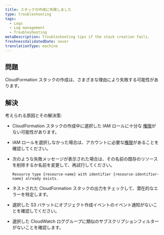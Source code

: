 ```yaml
---
title: スタックの作成に失敗しました
type: troubleshooting
tags:
  - Logs
  - Log management
  - Troubleshooting
metaDescription: Troubleshooting tips if the stack creation fails.
freshnessValidatedDate: never
translationType: machine
---
```


## 問題

CloudFormation スタックの作成は、さまざまな理由により失敗する可能性があります。

## 解決

考えられる原因とその解決策:

* CloudFormation スタックの作成中に選択した IAM ロールに十分な [権限](https://docs.aws.amazon.com/ARG/latest/userguide/gettingstarted-prereqs-permissions.html)がない可能性があります。

* IAM ロールを選択しなかった場合は、アカウントに必要な[権限](/docs/accounts/accounts-billing/new-relic-one-user-management/user-permissions/#logs)があることを確認してください。

* 次のような失敗メッセージが表示された場合は、その名前の既存のリソースを削除するか名前を変更して、再試行してください。

  `Resource type {resource-name} with identifier {resource-identifier-name} already exists.`

* ネストされた CloudFormation スタックの出力をチェックして、潜在的なエラーを特定します。

* 選択した S3 バケットにオブジェクト作成イベントのイベント通知がないことを確認してください。

* 選択した CloudWatch ロググループに類似のサブスクリプションフィルターがないことを確認します。